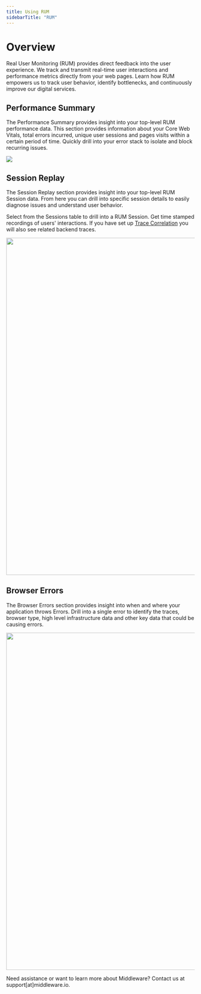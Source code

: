```yaml
---
title: Using RUM
sidebarTitle: "RUM"
---
```


# Overview

Real User Monitoring (RUM) provides direct feedback into the user experience. We track and transmit real-time user interactions and performance metrics directly from your web pages. Learn how RUM empowers us to track user behavior, identify bottlenecks, and continuously improve our digital services.

## Performance Summary

The Performance Summary provides insight into your top-level RUM performance data. This section provides information about your Core Web Vitals, total errors incurred, unique user sessions and pages visits within a certain period of time. Quickly drill into your error stack to isolate and block recurring issues.

![](https://lh7-us.googleusercontent.com/3rCLzylMXJmvOzRn4t2xPTDgb80Bcq0uIqHChn03Jaa305hf_38LVBXVakiGjlIXSTX8p5t7PLDbeDu2wcENUxJ0GQUoHEW5v_nVmjiHqC_CEtoXzOnuV-bZAw-7GnVpKAinwKVOA0-D4hlUC_rZgsY)

## Session Replay

The Session Replay section provides insight into your top-level RUM Session data. From here you can drill into specific session details to easily diagnose issues and understand user behavior.

Select from the Sessions table to drill into a RUM Session. Get time stamped recordings of users' interactions. If you have set up [Trace Correlation](/rum/getting-started#connect-rum-to-tracing) you will also see related backend traces.

<img src="https://media.giphy.com/media/v1.Y2lkPTc5MGI3NjExdzJkaXR2cWI2Y2J1czJ5bjZ6MzI2cDgzNGo3MXl3dnhwdTl6aGlrbyZlcD12MV9pbnRlcm5hbF9naWZfYnlfaWQmY3Q9Zw/9Sr3zTyxN1mIeiduXA/giphy.gif" width="900" height="900" />

## Browser Errors

The Browser Errors section provides insight into when and where your application throws Errors. Drill into a single error to identify the traces, browser type, high level infrastructure data and other key data that could be causing errors.

<img src="https://media.giphy.com/media/v1.Y2lkPTc5MGI3NjExMzhyNXF0enNqd2Q4dHg2MTd3bDVpdzUxMHI3MDJwMWoyaHFnZnFjcCZlcD12MV9pbnRlcm5hbF9naWZfYnlfaWQmY3Q9Zw/172Znl2BWU9nfymOto/giphy.gif" width="900" height="900" />

<Note> Need assistance or want to learn more about Middleware? Contact us at support[at]middleware.io. </Note>